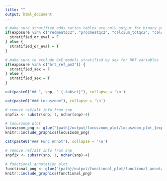 ```yaml
---
title: ""
output: html_document
---
```


``` r
# make sure stratified odds ratios tables are only output for binary variables (exclude Q4)
if(exposure %in% c("redmeatqc2", "procmeatqc2", "calcium_totqc2", "calcium_dietqc2", "folate_dietqc2", "folate_totqc2", "fruitqc2", "vegetableqc2", "fiberqc2", "bmi5")) {
  stratified_or_eval = F
} else {
  stratified_or_eval = T
}

# make sure to exclude GxE models stratified by sex for HRT variables
if(exposure %in% c("hrt_ref_pm2")) {
  stratified_sex = F
} else {
  stratified_sex = T
}
```


``` r
cat(paste0("## ", snp, " {.tabset}"), collapse = '\n')
```


<!-- ```{r, results = 'asis',  eval = stratified_sex} -->
<!-- cat(paste0("### GxE stratified by sex"), collapse = '\n') -->

<!-- rawHTML <- paste(readLines(glue("{path}/output/posthoc/gxe_models_{exposure}_{hrc_version}_{snp}_dose_{glue_collapse(sort(covariates), sep = '_')}_stratified_by_sex.html"))) -->
<!-- cat(paste(rawHTML, collapse = "\n"), "\n") -->
<!-- ``` -->


<!-- ```{r, results = 'asis',  eval = stratified_sex} -->
<!-- cat(paste0("### GxE stratified by tumor site"), collapse = '\n') -->

<!-- rawHTML <- paste(readLines(glue("{path}/output/posthoc/gxe_models_{exposure}_{hrc_version}_{snp}_dose_{glue_collapse(sort(covariates), sep = '_')}_stratified_by_cancer_site_sum2.html"))) -->
<!-- cat(paste(rawHTML, collapse = "\n"), "\n") -->
<!-- ``` -->


<!-- ```{r, results = 'asis',  eval = stratified_sex} -->
<!-- cat(paste0("### GxE stratified by study design"), collapse = '\n') -->

<!-- rawHTML <- paste(readLines(glue("{path}/output/posthoc/gxe_models_{exposure}_{hrc_version}_{snp}_dose_{glue_collapse(sort(covariates), sep = '_')}_stratified_by_study_design.html"))) -->
<!-- cat(paste(rawHTML, collapse = "\n"), "\n") -->
<!-- ``` -->


<!-- NO INCLUDE UNLESS REQUESTED -->
<!-- NO INCLUDE UNLESS REQUESTED -->
<!-- NO INCLUDE UNLESS REQUESTED -->
<!-- ```{r, results = 'asis',  eval = stratified_sex} -->
<!-- cat(paste0("### GxE by covariate sets"), collapse = '\n') -->

<!-- rawHTML <- paste(readLines(glue("{path}/output/posthoc/gxe_models_{exposure}_{hrc_version}_{snp}_dose_covariate_sets.html"))) -->
<!-- cat(paste(rawHTML, collapse = "\n"), "\n") -->
<!-- ``` -->



<!-- ```{r, results = 'asis', eval = stratified_or_eval} -->
<!-- # ok to include header here since setting results = 'asis' is set -->
<!-- cat(paste0("### Odds Ratios"), collapse = '\n') -->

<!-- stratified_or_file <- readRDS(glue("{path}/output/posthoc/stratified_oddsratio_{exposure}_{hrc_version}_{snp}_{glue_collapse(sort(covariates), sep = '_')}.rds")) -->

<!-- options(knitr.kable.NA = '') -->
<!-- kable(stratified_or_file) %>% -->
<!--   kable_styling('bordered', bootstrap_options = c("striped", "hover", "condensed"), full_width = F, position = 'left') %>% -->
<!--   add_header_above(c(" " = 4, "G param by E" = 2, "Counts (Ca/Co)" = 3)) %>% -->
<!--   pack_rows("E param by G", 5, 6, indent = F) -->
<!-- ``` -->


<!-- ```{r, echo = F, results = 'asis'} -->
<!-- cat(paste0("### RERI"), collapse = '\n') -->
<!-- ``` -->
<!-- ```{r} -->
<!-- # just read in the file and run flextable -->
<!-- readRDS(glue("{path}/output/posthoc/reri_{exposure}_{hrc_version}_{snp}_dose_{glue_collapse(covariates, sep = '_')}.rds")) -->
<!-- ``` -->


<!-- ```{r, echo = F, results = 'asis'} -->
<!-- cat(paste0("### Interaction Plot"), collapse = '\n') -->
<!-- ``` -->
<!-- ```{r, out.width = '125%'} -->
<!-- # remove ref/alt info from snp -->
<!-- snpfix <- substr(snp, 1, nchar(snp)-4) -->

<!-- # interaction plot -->
<!-- interactionplot_file <- glue("{path}/output/posthoc/interaction_plot_{exposure}_{hrc_version}_{snp}_dose_{glue_collapse(sort(covariates), sep = '_')}.png") -->
<!-- knitr::include_graphics(interactionplot_file) -->

<!-- ``` -->


```r
cat(paste0("### Locuszoom"), collapse = '\n')
```
```r
# remove ref/alt info from snp
snpfix <- substr(snp, 1, nchar(snp)-4)

# locuszoom plot
locuszoom_png <- glue("{path}/output/locuszoom_plot/locuszoom_plot_{exposure}_{hrc_version}_{method}_{snpfix}.png")
knitr::include_graphics(locuszoom_png)
```



```r
cat(paste0("### Func Annot"), collapse = '\n')
```
```r
# remove ref/alt info from snp
snpfix <- substr(snp, 1, nchar(snp)-4)

# functional annotation plot
functional_png <- glue("{path}/output/functional_plot/functional_annotation_{snpfix}.png")
knitr::include_graphics(functional_png)
```







